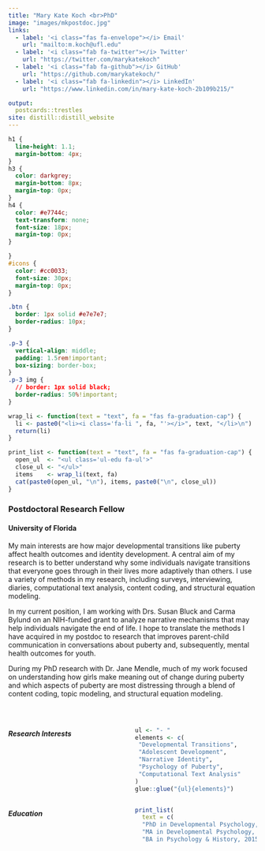 ```yaml
---
title: "Mary Kate Koch <br>PhD"
image: "images/mkpostdoc.jpg"
links:
  - label: '<i class="fas fa-envelope"></i> Email'
    url: "mailto:m.koch@ufl.edu"
  - label: '<i class="fab fa-twitter"></i> Twitter'
    url: "https://twitter.com/marykatekoch"
  - label: '<i class="fab fa-github"></i> GitHub'
    url: "https://github.com/marykatekoch/"
  - label: '<i class="fab fa-linkedin"></i> LinkedIn'
    url: "https://www.linkedin.com/in/mary-kate-koch-2b109b215/"

output:
  postcards::trestles
site: distill::distill_website
---
```



```css
h1 {
  line-height: 1.1;
  margin-bottom: 4px;
}
h3 {
  color: darkgrey;
  margin-bottom: 8px;
  margin-top: 0px;
}
h4 {
  color: #e7744c;
  text-transform: none;
  font-size: 18px;
  margin-top: 0px;
}

}
#icons {
  color: #cc0033;
  font-size: 30px;
  margin-top: 0px;
}

.btn {
  border: 1px solid #e7e7e7;
  border-radius: 10px;
}

.p-3 {
  vertical-align: middle;
  padding: 1.5rem!important;
  box-sizing: border-box;
}
.p-3 img {
  // border: 1px solid black;
  border-radius: 50%!important;
}

```

```r
wrap_li <- function(text = "text", fa = "fas fa-graduation-cap") {
  li <- paste0("<li><i class='fa-li ", fa, "'></i>", text, "</li>\n")
  return(li)
}

print_list <- function(text = "text", fa = "fas fa-graduation-cap") {
  open_ul  <- "<ul class='ul-edu fa-ul'>"
  close_ul <- "</ul>"
  items    <- wrap_li(text, fa)
  cat(paste0(open_ul, "\n"), items, paste0("\n", close_ul))
}
```

### Postdoctoral Research Fellow

#### University of Florida

<p align="justify">
My main interests are how major developmental transitions like puberty affect health outcomes and identity development. 
A central aim of my research is to better understand why some individuals navigate transitions that everyone goes through in their lives more adaptively than others.
I use a variety of methods in my research, including surveys, interviewing, diaries, computational text analysis, content coding, and structural equation modeling. 

In my current position, I am working with Drs. Susan Bluck and Carma Bylund on an NIH-funded grant to analyze narrative mechanisms that may help individuals navigate the end of life.
I hope to translate the methods I have acquired in my postdoc to research that improves parent-child communication in conversations about puberty and, subsequently, mental health outcomes for youth. 

During my PhD research with Dr. Jane Mendle, much of my work focused on understanding how girls make meaning out of change during puberty and which aspects of puberty are most distressing through a blend of content coding, topic modeling, and structural equation modeling. 
</p>


<br>

:::: {style="display: grid; grid-template-columns: 1fr 1fr; grid-column-gap: 10px;"}

::: {}

##### Research Interests

```r
ul <- "- "
elements <- c(
 "Developmental Transitions",
 "Adolescent Development",
 "Narrative Identity",
 "Psychology of Puberty",
 "Computational Text Analysis"
)
glue::glue("{ul}{elements}")
```

:::

::: {}

##### Education

```r
print_list(
  text = c(
  "PhD in Developmental Psychology, 2022 <br>Cornell University", 
  "MA in Developmental Psychology, 2018 <br>Cornell University", 
  "BA in Psychology & History, 2015 <br>Gonzaga University"))
```

:::

::::